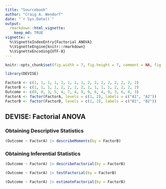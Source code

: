 ```yaml
---
title: "Sourcebook"
author: "Craig A. Wendorf"
date: "`r Sys.Date()`"
output: 
  rmarkdown::html_vignette:
    keep_md: TRUE
vignette: >
  %\VignetteIndexEntry{Factorial ANOVA}
  %\VignetteEngine{knitr::rmarkdown}
  %\VignetteEncoding{UTF-8}
---
```


```r
knitr::opts_chunk$set(fig.width = 7, fig.height = 7, comment = NA, fig.path = "figures/")
```

```r
library(DEVISE)
```

```r
FactorA <- c(1, 1, 1, 1, 1, 1, 1, 1, 2, 2, 2, 2, 2, 2, 2, 2)
FactorB <- c(1, 1, 1, 1, 2, 2, 2, 2, 1, 1, 1, 1, 2, 2, 2, 2)
Outcome <- c(0, 0, 3, 5, 4, 7, 4, 9, 9, 6, 4, 9, 3, 6, 8, 3)
FactorA <- factor(FactorA, levels = c(1, 2), labels = c("A1", "A2"))
FactorB <- factor(FactorB, levels = c(1, 2), labels = c("B1", "B2"))
```

## DEVISE: Factorial ANOVA

### Obtaining Descriptive Statistics

```r
(Outcome ~ FactorA) |> describeMoments(by = FactorB)
```

### Obtaining Inferential Statistics

```r
(Outcome ~ FactorA) |> describeFactorial(by = FactorB)
```

```r
(Outcome ~ FactorA) |> testFactorial(by = FactorB)
```

```r
(Outcome ~ FactorA) |> estimateFactorial(by = FactorB)
```
